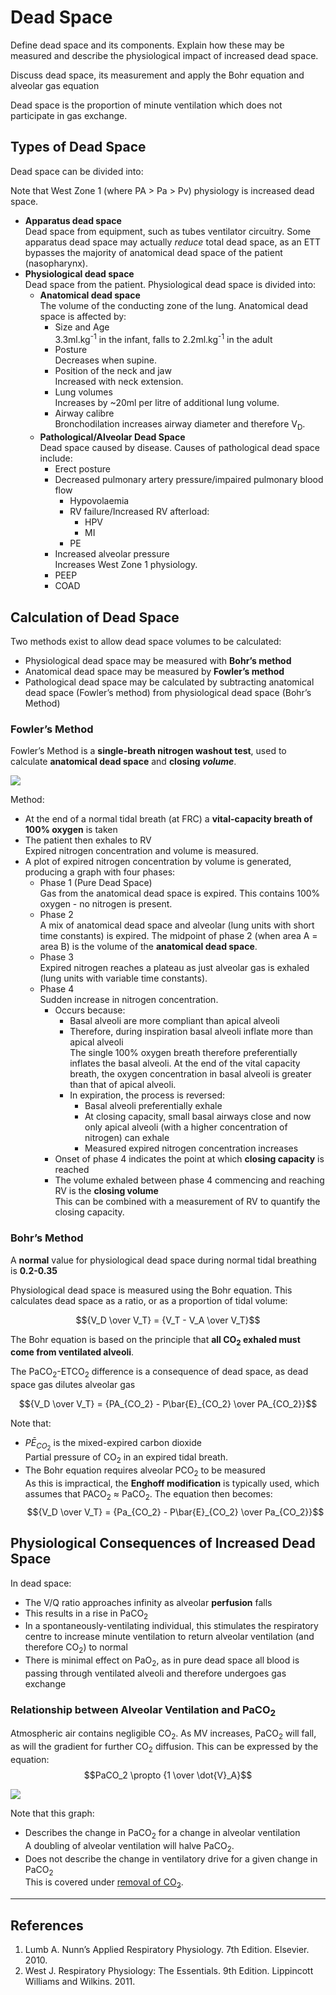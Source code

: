 # Dead Space

:::CICM
Define dead space and its components. Explain how these may be measured and describe the physiological impact of increased dead space.
:::

:::ANZCA
Discuss dead space, its measurement and apply the Bohr equation and alveolar gas equation
:::

Dead space is the proportion of minute ventilation which does not participate in gas exchange.

## Types of Dead Space

Dead space can be divided into:

::: column-margin
Note that West Zone 1 (where PA > Pa > Pv) physiology is increased dead space.
:::

* **Apparatus dead space**\
Dead space from equipment, such as tubes ventilator circuitry. Some apparatus dead space may actually *reduce* total dead space, as an ETT bypasses the majority of anatomical dead space of the patient (nasopharynx).
* **Physiological dead space**\
  Dead space from the patient. Physiological dead space is divided into:
  * **Anatomical dead space**\
  The volume of the conducting zone of the lung. Anatomical dead space is affected by:
    * Size and Age\
    3.3ml.kg^-1^ in the infant, falls to 2.2ml.kg^-1^ in the adult
    * Posture\
      Decreases when supine.
    * Position of the neck and jaw\
      Increased with neck extension.
    * Lung volumes\
      Increases by ~20ml per litre of additional lung volume.
    * Airway calibre\
    Bronchodilation increases airway diameter and therefore V~D~.
    <br>
  * **Pathological/Alveolar Dead Space**  \
  Dead space caused by disease. Causes of pathological dead space include:
    * Erect posture
    * Decreased pulmonary artery pressure/impaired pulmonary blood flow\
      * Hypovolaemia
      * RV failure/Increased RV afterload:
        * HPV
        * MI
      * PE
    * Increased alveolar pressure\
    Increases West Zone 1 physiology.
     * PEEP
    * COAD

## Calculation of Dead Space

Two methods exist to allow dead space volumes to be calculated:

* Physiological dead space may be measured with **Bohr's method**
* Anatomical dead space may be measured by **Fowler's method**
* Pathological dead space may be calculated by subtracting anatomical dead space (Fowler's method) from physiological dead space (Bohr's Method)

### Fowler's Method

Fowler's Method is a **single-breath nitrogen washout test**, used to calculate **anatomical dead space** and **closing *volume***.

<img src="/resources/fowlers-method.svg">

Method:

* At the end of a normal tidal breath (at FRC) a **vital-capacity breath of 100% oxygen** is taken
* The patient then exhales to RV\
Expired nitrogen concentration and volume is measured.
* A plot of expired nitrogen concentration by volume is generated, producing a graph with four phases:
  * Phase 1 (Pure Dead Space)\
  Gas from the anatomical dead space is expired. This contains 100% oxygen - no nitrogen is present.
  * Phase 2\
  A mix of anatomical dead space and alveolar (lung units with short time constants) is expired. The midpoint of phase 2 (when area A = area B) is the volume of the **anatomical dead space**.
  * Phase 3\
  Expired nitrogen reaches a plateau as just alveolar gas is exhaled (lung units with variable time constants).
  * Phase 4\
  Sudden increase in nitrogen concentration.
    * Occurs because:
      * Basal alveoli are more compliant than apical alveoli
      * Therefore, during inspiration basal alveoli inflate more than apical alveoli\
      The single 100% oxygen breath therefore preferentially inflates the basal alveoli. At the end of the vital capacity breath, the oxygen concentration in basal alveoli is greater than that of apical alveoli.
      * In expiration, the process is reversed:
          * Basal alveoli preferentially exhale
          * At closing capacity, small basal airways close and now only apical alveoli (with a higher concentration of nitrogen) can exhale
          * Measured expired nitrogen concentration increases
    * Onset of phase 4 indicates the point at which **closing capacity** is reached\
    * The volume exhaled between phase 4 commencing and reaching RV is the **closing volume**\
    This can be combined with a measurement of RV to quantify the closing capacity.


### Bohr's Method

::: column-margin
A **normal** value for physiological dead space during normal tidal breathing is **0.2-0.35**
:::

Physiological dead space is measured using the Bohr equation. This calculates dead space as a ratio, or as a proportion of tidal volume:

$${V_D \over V_T} = {V_T - V_A \over V_T}$$

The Bohr equation is based on the principle that **all CO~2~ exhaled must come from ventilated alveoli**.

::: column-margin
The PaCO~2~-ETCO~2~ difference is a consequence of dead space, as dead space gas dilutes alveolar gas
:::

$${V_D \over V_T} = {PA_{CO_2} - P\bar{E}_{CO_2} \over PA_{CO_2}}$$

Note that:

* $P\bar{E}_{CO_2}$ is the mixed-expired carbon dioxide\
Partial pressure of CO~2~ in an expired tidal breath.
* The Bohr equation requires alveolar PCO~2~ to be measured\
As this is impractical, the **Enghoff modification** is typically used, which assumes that PACO~2~ ≈ PaCO~2~. The equation then becomes:\
$${V_D \over V_T} = {Pa_{CO_2} - P\bar{E}_{CO_2} \over Pa_{CO_2}}$$

## Physiological Consequences of Increased Dead Space

In dead space:

* The V/Q ratio approaches infinity as alveolar **perfusion** falls
* This results in a rise in PaCO~2~
* In a spontaneously-ventilating individual, this stimulates the respiratory centre to increase minute ventilation to return alveolar ventilation (and therefore CO~2~) to normal
* There is minimal effect on PaO~2~, as in pure dead space all blood is passing through ventilated alveoli and therefore undergoes gas exchange

### Relationship between Alveolar Ventilation and PaCO~2~

Atmospheric air contains negligible CO~2~. As MV increases, PaCO~2~ will fall, as will the gradient for further CO~2~ diffusion. This can be expressed by the equation:
$$PaCO_2 \propto {1 \over \dot{V}_A}$$

<img src="/resources/VA-vs-paco2.svg">

Note that this graph:

* Describes the change in PaCO~2~ for a change in alveolar ventilation\
A doubling of alveolar ventilation will halve PaCO~2~.
* Does not describe the change in ventilatory drive for a given change in PaCO~2~\
This is covered under [removal of CO~2~](carbon_dioxide_transport.md#tr).

---

## References

1. Lumb A. Nunn's Applied Respiratory Physiology. 7th Edition. Elsevier. 2010.
2. West J. Respiratory Physiology: The Essentials. 9th Edition. Lippincott Williams and Wilkins. 2011.
